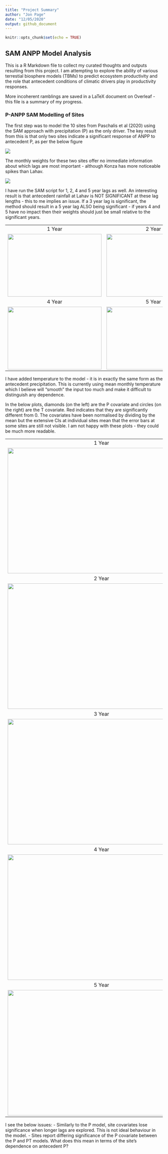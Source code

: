 ```yaml
---
title: "Project Summary"
author: "Jon Page"
date: "12/05/2020"
output: github_document
---
```


```r
knitr::opts_chunk$set(echo = TRUE)
```

## SAM ANPP Model Analysis

This is a R Markdown file to collect my curated thoughts and outputs resulting from this project. I am attempting to explore the ability of various terrestial biosphere models (TBMs) to predict ecosystem productivity and the role that antecedent conditions of climatic drivers play in productivity responses.

More incoherent ramblings are saved in a LaTeX document on Overleaf - this file is a summary of my progress.

### P-ANPP SAM Modelling of Sites

The first step was to model the 10 sites from Paschalis et al (2020) using the SAM approach with precipitation (P) as the only driver. The key result from this is that only two sites indicate a significant response of ANPP to antecedent P, as per the below figure

![](Plots/P_3_Alphas.png)


The monthly weights for these two sites offer no immediate information about which lags are most important - although Konza has more noticeable spikes than Lahav.


![](Plots/P_3_SigWeights.png)

I have run the SAM script for 1, 2, 4 and 5 year lags as well. An interesting result is that antecedent rainfall at Lahav is NOT SIGNIFICANT at these lag lengths - this to me implies an issue. If a 3 year lag is significant, the method should result in a 5 year lag ALSO being significant - if years 4 and 5 have no impact then their weights should just be small relative to the significant years.

| | |
|:-:|:-:|
|1 Year|2 Year|
|<img src="Plots/P_1_Alphas.png" width="300" height="200">|<img src="Plots/P_2_Alphas.png" width="300" height="200">|
|4 Year|5 Year|
|<img src="Plots/P_4_Alphas.png" width="300" height="200">|<img src="Plots/P_5_Alphas.png" width="300" height="200">|




I have added temperature to the model - it is in exactly the same form as the antecedent precipitation. This is currently using mean monthly temperature which I believe will "smooth" the input too much and make it difficult to distinguish any dependence. 

In the below plots, diamonds (on the left) are the P covariate and circles (on the right) are the T covariate. Red indicates that they are significantly different from 0. The covariates have been normalised by dividing by the mean but the extensive CIs at individual sites mean that the error bars at some sites are still not visible. I am not happy with these plots - they could be much more readable.

| |
|:-:|
|1 Year|
|<img src="Plots/PT_1_Alphas.png" width="600" height="400">|
|2 Year|
|<img src="Plots/PT_2_Alphas.png" width="600" height="400">|
|3 Year|
|<img src="Plots/PT_3_Alphas.png" width="600" height="400">|
|4 Year|
|<img src="Plots/PT_4_Alphas.png" width="600" height="400">|
|5 Year|
|<img src="Plots/PT_5_Alphas.png" width="600" height="400">|

I see the below issues:
- Similarly to the P model, site covariates lose significance when longer lags are explored. This is not ideal behaviour in the model.
- Sites report differing significance of the P covariate between the P and PT models. What does this mean in terms of the site's dependence on antecedent P?